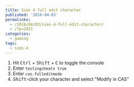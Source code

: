 ```yaml
---
title: Sims 4 full edit character
published: '2016-04-03'
permalinks:
  - /2016/04/03/sims-4-full-edit-character/
  - /?p=2921
categories:
  - gaming
tags:
  - sims-4
---
```


1. Hit <kbd>Ctrl</kbd> + <kbd>Shift</kbd> + <kbd>C</kbd> to toggle the console
1. Enter `testingcheats true`
1. Enter `cas.fulleditmode`
1. <kbd>Shift</kbd>-click your character and select "Modify in CAS"
